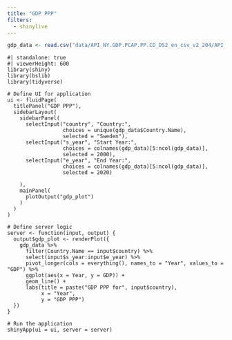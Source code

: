 ```yaml
---
title: "GDP PPP"
filters:
  - shinylive
---
```


```r
gdp_data <- read.csv("data/API_NY.GDP.PCAP.PP.CD_DS2_en_csv_v2_204/API_NY.GDP.PCAP.PP.CD_DS2_en_csv_v2_204.csv", sep = ",", header = TRUE, skip = 4, check.names = T)
```


```shinylive-r
#| standalone: true
#| viewerHeight: 600
library(shiny)
library(bslib)
library(tidyverse)

# Define UI for application
ui <- fluidPage(
  titlePanel("GDP PPP"),
  sidebarLayout(
    sidebarPanel(
      selectInput("country", "Country:",
                  choices = unique(gdp_data$Country.Name),
                  selected = "Sweden"),
      selectInput("s_year", "Start Year:",
                  choices = colnames(gdp_data)[5:ncol(gdp_data)],
                  selected = 2000),
      selectInput("e_year", "End Year:",
                  choices = colnames(gdp_data)[5:ncol(gdp_data)],
                  selected = 2020)
                  
    ),
    mainPanel(
      plotOutput("gdp_plot")
    )
  )
)

# Define server logic
server <- function(input, output) {
  output$gdp_plot <- renderPlot({
    gdp_data %>%
      filter(Country.Name == input$country) %>%
      select(input$s_year:input$e_year) %>%
      pivot_longer(cols = everything(), names_to = "Year", values_to = "GDP") %>%
      ggplot(aes(x = Year, y = GDP)) +
      geom_line() +
      labs(title = paste("GDP PPP for", input$country),
           x = "Year",
           y = "GDP PPP")
  })
}

# Run the application
shinyApp(ui = ui, server = server)
```
